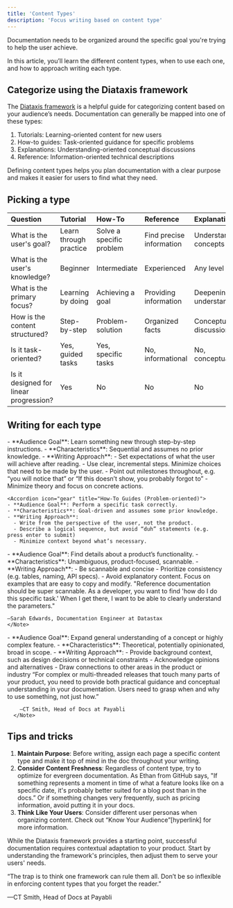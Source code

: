 ```yaml
---
title: 'Content Types'
description: 'Focus writing based on content type'
---
```


Documentation needs to be organized around the specific goal you're trying to help the user achieve. 

In this article, you’ll learn the different content types, when to use each one, and how to approach writing each type.

## Categorize using the Diataxis framework

The [Diataxis framework](https://diataxis.fr) is a helpful guide for categorizing content based on your audience’s needs. Documentation can generally be mapped into one of these types:

1. Tutorials: Learning-oriented content for new users
2. How-to guides: Task-oriented guidance for specific problems
3. Explanations: Understanding-oriented conceptual discussions
4. Reference: Information-oriented technical descriptions

Defining content types helps you plan documentation with a clear purpose and makes it easier for users to find what they need.

## Picking a type

| Question                     | Tutorial             | How-To               | Reference            | Explanation          |
|:-----------------------------|:---------------------|:---------------------|:---------------------|:---------------------|
| What is the user's goal?      | Learn through practice | Solve a specific problem | Find precise information | Understand concepts |
| What is the user's knowledge? | Beginner             | Intermediate         | Experienced         | Any level           |
| What is the primary focus?    | Learning by doing    | Achieving a goal     | Providing information | Deepening understanding |
| How is the content structured? | Step-by-step        | Problem-solution     | Organized facts     | Conceptual discussions |
| Is it task-oriented?          | Yes, guided tasks    | Yes, specific tasks  | No, informational   | No, conceptual      |
| Is it designed for linear progression? | Yes | No | No | No |




## Writing for each type

<AccordionGroup>
  <Accordion icon="book" title="Tutorials (Learning-oriented)">
    - **Audience Goal**: Learn something new through step-by-step instructions.
    - **Characteristics**: Sequential and assumes no prior knowledge.
    - **Writing Approach**:
      - Set expectations of what the user will achieve after reading.
      - Use clear, incremental steps. Minimize choices that need to be made by the user.
      - Point out milestones throughout, e.g. “you will notice that” or “If this doesn’t show, you probably forgot to”
      - Minimize theory and focus on concrete actions.
  </Accordion>

    <Accordion icon="gear" title="How-To Guides (Problem-oriented)">
    - **Audience Goal**: Perform a specific task correctly.
    - **Characteristics**: Goal-driven and assumes some prior knowledge.
    - **Writing Approach**:
      - Write from the perspective of the user, not the product.
      - Describe a logical sequence, but avoid “duh” statements (e.g. press enter to submit)
      - Minimize context beyond what’s necessary.
  </Accordion>

  <Accordion icon="rectangle-terminal" title="Reference (Information-Oriented)">
    - **Audience Goal**: Find details about a product’s functionality.
    - **Characteristics**: Unambiguous, product-focused, scannable.
    - **Writing Approach**:
      - Be scannable and concise
      - Prioritize consistency (e.g. tables, naming, API specs).
      - Avoid explanatory content. Focus on examples that are easy to copy and modify. 
    <Note>
    "Reference documentation should be super scannable. As a developer, you want to find 'how do I do this specific task.' When I get there, I want to be able to clearly understand the parameters." 
    
    —Sarah Edwards, Documentation Engineer at Datastax
    </Note>
  </Accordion>
  <Accordion icon="rectangle-terminal" title="Explanation (Understanding-Oriented)">
    - **Audience Goal**: Expand general understanding of a concept or highly complex feature.
    - **Characteristics**: Theoretical, potentially opinionated, broad in scope.
    - **Writing Approach**:
      - Provide background context, such as design decisions or technical constraints
      - Acknowledge opinions and alternatives
      - Draw connections to other areas in the product or industry
      <Note>
        “For complex or multi-threaded releases that touch many parts of your product, you need to provide both practical guidance and conceptual understanding in your documentation. Users need to grasp when and why to use something, not just how.”

        —CT Smith, Head of Docs at Payabli
      </Note>
  </Accordion>

</AccordionGroup>

## Tips and tricks

1. **Maintain Purpose**: Before writing, assign each page a specific content type and make it top of mind in the doc throughout your writing. 
2. **Consider Content Freshness**: Regardless of content type, try to optimize for evergreen documentation. As Ethan from GitHub says, "If something represents a moment in time of what a feature looks like on a specific date, it's probably better suited for a blog post than in the docs.” Or if something changes very frequently, such as pricing information, avoid putting it in your docs. 
3. **Think Like Your Users**: Consider different user personas when organizing content. Check out “Know Your Audience”[hyperlink] for more information.

While the Diataxis framework provides a starting point, successful documentation requires contextual adaptation to your product. Start by understanding the framework's principles, then adjust them to serve your users' needs.

<Note> 
“The trap is to think one framework can rule them all. Don’t be so inflexible in enforcing content types that you forget the reader.” 

—CT Smith, Head of Docs at Payabli
</Note>